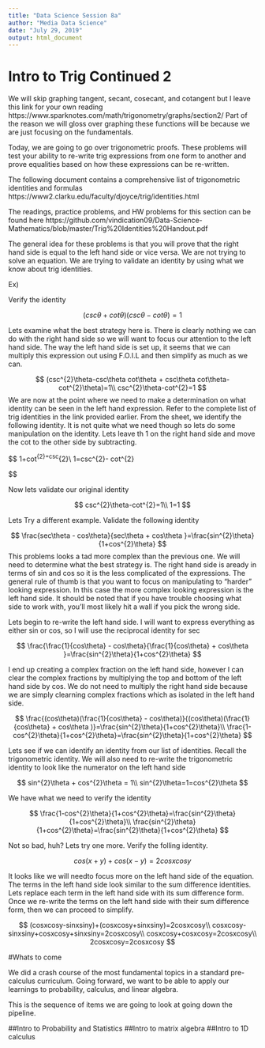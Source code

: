 ---
title: "Data Science Session 8a"
author: "Media Data Science"
date: "July 29, 2019"
output: html_document
---

# Intro to Trig Continued 2

We will skip graphing tangent, secant, cosecant, and cotangent but I leave this link for your own reading 
https://www.sparknotes.com/math/trigonometry/graphs/section2/
Part of the reason we will gloss over graphing these functions will be because we are just focusing on the fundamentals. 

Today, we are going to go over trigonometric proofs. These problems will test your ability to re-write trig expressions from one form to another and prove equalities based on how these expressions can be re-written. 

The following document contains a comprehensive list of trigonometric identities and formulas 
https://www2.clarku.edu/faculty/djoyce/trig/identities.html

The readings, practice problems, and HW problems for this section can be found here 
https://github.com/vindication09/Data-Science-Mathematics/blob/master/Trig%20Identities%20Handout.pdf


The general idea for these problems is that you will prove that the right hand side is equal to the left hand side or vice versa. We are not trying to solve an equation. We are trying to validate an identity by using what we know about trig identities. 

Ex) 

Verify the identity 

$$
(csc\theta+cot\theta)(csc\theta-cot\theta)=1
$$

Lets examine what the best strategy here is. There is clearly nothing we can do with the right hand side so we will want to focus our attention to the left hand side. The way the left hand side is set up, it seems that we can multiply this expression out using F.O.I.L and then simplify as much as we can.

$$
(csc^{2}\theta-csc\theta cot\theta + csc\theta cot\theta-cot^{2}\theta)=1\\
csc^{2}\theta-cot^{2}=1
$$
We are now at the point where we need to make a determination on what identity can be seen in the left hand expression. Refer to the complete list of trig identities in the link provided earlier. From the sheet, we identify the following identity. It is not quite what we need though so lets do some manipulation on the identity. Lets leave th 1 on the right hand side and move the cot to the other side by subtracting. 

$$
1+cot^{2}\theta =csc^{2}\theta\\
1=csc^{2}\theta - cot^{2}\theta

$$

Now lets validate our original identity 

$$
csc^{2}\theta-cot^{2}=1\\
1=1
$$

Lets Try a different example. Validate the following identity

$$
\frac{sec\theta - cos\theta}{sec\theta + cos\theta }=\frac{sin^{2}\theta}{1+cos^{2}\theta}
$$
This problems looks a tad more complex than the previous one. We will need to determine what the best strategy is. The right hand side is aready in terms of sin and cos so it is the less complicated of the expressions. The general rule of thumb is that you want to focus on manipulating to "harder" looking expression. In this case the more complex looking expression is the left hand side. It should be noted that if you have trouble choosing what side to work with, you'll most likely hit a wall if you pick the wrong side. 

Lets begin to re-write the left hand side. I will want to express everything as either sin or cos, so I will use the reciprocal identity for sec

$$
\frac{\frac{1}{cos\theta} - cos\theta}{\frac{1}{cos\theta} + cos\theta }=\frac{sin^{2}\theta}{1+cos^{2}\theta}
$$

I end up creating a complex fraction on the left hand side, however I can clear the complex fractions by multiplying the top and bottom of the left hand side by cos. We do not need to multiply the right hand side because we are simply clearning complex fractions which as isolated in the left hand side. 

$$
\frac{(cos\theta)(\frac{1}{cos\theta} - cos\theta)}{(cos\theta)(\frac{1}{cos\theta} + cos\theta )}=\frac{sin^{2}\theta}{1+cos^{2}\theta}\\
\frac{1-cos^{2}\theta}{1+cos^{2}\theta}=\frac{sin^{2}\theta}{1+cos^{2}\theta}
$$

Lets see if we can identify an identity from our list of identities. Recall the trigonometric identity. We will also need to re-write the trigonometric identity to look like the numerator on the left hand side 

$$
sin^{2}\theta + cos^{2}\theta = 1\\
sin^{2}\theta=1=cos^{2}\theta
$$

We have what we need to verify the identity 

$$
\frac{1-cos^{2}\theta}{1+cos^{2}\theta}=\frac{sin^{2}\theta}{1+cos^{2}\theta}\\
\frac{sin^{2}\theta}{1+cos^{2}\theta}=\frac{sin^{2}\theta}{1+cos^{2}\theta}
$$

Not so bad, huh? Lets try one more. Verify the folling identity. 

$$
cos(x+y)+cos(x-y)=2cosxcosy
$$

It looks like we will needto focus more on the left hand side of the equation. The terms in the left hand side look similar to the sum difference identities. Lets replace each term in the left hand side with its sum difference form. Once we re-write the terms on the left hand side with their sum difference form, then we can proceed to simplify. 

$$
(cosxcosy-sinxsiny)+(cosxcosy+sinxsiny)=2cosxcosy\\
cosxcosy-sinxsiny+cosxcosy+sinxsiny=2cosxcosy\\
cosxcosy+cosxcosy=2cosxcosy\\
2cosxcosy=2cosxcosy
$$


#Whats to come

We did a crash course of the most fundamental topics in a standard pre-calculus curriculum. Going forward, we want to be able to apply our learnings to probability, calculus, and linear algebra. 

This is the sequence of items we are going to look at going down the pipeline. 

##Intro to Probability and Statistics
##Intro to matrix algebra 
##Intro to 1D calculus 






